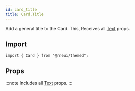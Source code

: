 ```yaml
---
id: card_title
title: Card.Title
---
```



Add a general title to the Card.
This, Receives all [Text](text#props) props.

## Import

```tsx
import { Card } from "@rneui/themed";
```

## Props

:::note
Includes all [Text](text#props) props.
:::
